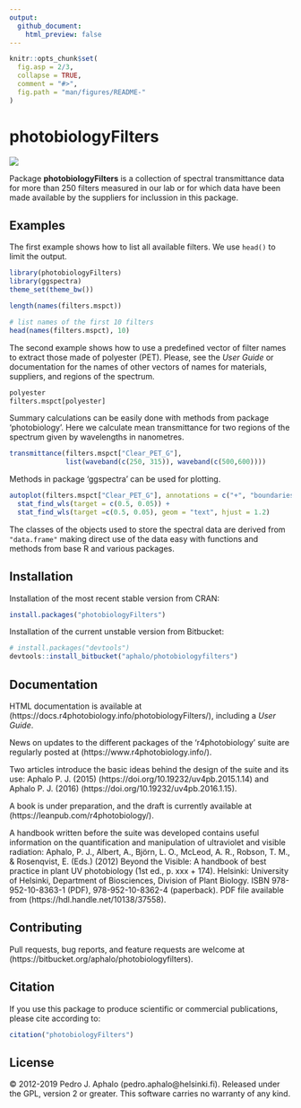 ```yaml
---
output:
  github_document:
    html_preview: false
---
```


```r
knitr::opts_chunk$set(
  fig.asp = 2/3,
  collapse = TRUE,
  comment = "#>",
  fig.path = "man/figures/README-"
)
```

# photobiologyFilters

[![](https://www.r-pkg.org/badges/version/photobiologyFilters)](https://cran.r-project.org/package=photobiologyFilters) 

Package **photobiologyFilters** is a collection of spectral transmittance data for more than 250 filters measured in our lab or for which data have been made available by the suppliers for inclussion in this package.

## Examples

The first example shows how to list all available filters. We use `head()` to
limit the output.

```r
library(photobiologyFilters)
library(ggspectra)
theme_set(theme_bw())
```


```r
length(names(filters.mspct))
```


```r
# list names of the first 10 filters
head(names(filters.mspct), 10)
```

The second example shows how to use a predefined vector of filter names to extract
those made of polyester (PET). Please, see the _User Guide_ or documentation
for the names of other vectors of names for materials, suppliers, and regions of
the spectrum.

```r
polyester
filters.mspct[polyester]
```

Summary calculations can be easily done with methods from package 'photobiology'. Here we calculate mean transmittance for two regions of the spectrum given by wavelengths in nanometres.

```r
transmittance(filters.mspct["Clear_PET_G"], 
              list(waveband(c(250, 315)), waveband(c(500,600))))
```

Methods in package 'ggspectra' can be used for plotting.

```r
autoplot(filters.mspct["Clear_PET_G"], annotations = c("+", "boundaries")) +
  stat_find_wls(target = c(0.5, 0.05)) +
  stat_find_wls(target =c(0.5, 0.05), geom = "text", hjust = 1.2)
```

The classes of the objects used to store the spectral data are derived from `"data.frame"` making direct use of the data easy with functions and methods 
from base R and various packages.

## Installation

Installation of the most recent stable version from CRAN:

```r
install.packages("photobiologyFilters")
```

Installation of the current unstable version from Bitbucket:

```r
# install.packages("devtools")
devtools::install_bitbucket("aphalo/photobiologyfilters")
```

## Documentation 

HTML documentation is available at (https://docs.r4photobiology.info/photobiologyFilters/), including a _User Guide_.

News on updates to the different packages of the 'r4photobiology' suite are regularly posted at (https://www.r4photobiology.info/).

Two articles introduce the basic ideas behind the design of the suite and its use:
Aphalo P. J. (2015) (https://doi.org/10.19232/uv4pb.2015.1.14) and Aphalo P. J. (2016)  (https://doi.org/10.19232/uv4pb.2016.1.15).

A book is under preparation, and the draft is currently available at (https://leanpub.com/r4photobiology/).

A handbook written before the suite was developed contains useful information on the quantification and manipulation of ultraviolet and visible radiation:
Aphalo, P. J., Albert, A., Björn, L. O., McLeod, A. R., Robson, T. M., & Rosenqvist, E. (Eds.) (2012) Beyond the Visible: A handbook of best practice in plant UV photobiology (1st ed., p. xxx + 174). Helsinki: University of Helsinki, Department of Biosciences, Division of Plant Biology. ISBN 978-952-10-8363-1 (PDF), 978-952-10-8362-4 (paperback). PDF file available from (https://hdl.handle.net/10138/37558).

## Contributing

Pull requests, bug reports, and feature requests are welcome at (https://bitbucket.org/aphalo/photobiologyfilters).

## Citation

If you use this package to produce scientific or commercial publications, please cite according to:

```r
citation("photobiologyFilters")
```

## License

© 2012-2019 Pedro J. Aphalo (pedro.aphalo@helsinki.fi). Released under the GPL, version 2 or greater. This software carries no warranty of any kind.

